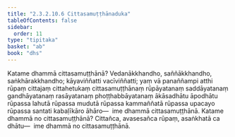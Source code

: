 ```yaml
---
title: "2.3.2.10.6 Cittasamuṭṭhānaduka"
tableOfContents: false
sidebar:
  order: 11
type: "tipitaka"
basket: "ab"
book: "dhs"
---
```



<DynamicBreadcrumb />

<Division number="1201" book="dhs" bookNo="29" page="239">

<Paragraph number="1897" book="dhs">
Katame dhammā cittasamuṭṭhānā? Vedanākkhandho, saññākkhandho, saṅkhārakkhandho; kāyaviññatti vacīviññatti; yaṃ vā panaññampi atthi rūpaṃ cittajaṃ cittahetukaṃ cittasamuṭṭhānaṃ rūpāyatanaṃ saddāyatanaṃ gandhāyatanaṃ rasāyatanaṃ phoṭṭhabbāyatanaṃ ākāsadhātu āpodhātu rūpassa lahutā rūpassa mudutā rūpassa kammaññatā rūpassa upacayo rūpassa santati kabaḷīkāro āhāro—  ime dhammā cittasamuṭṭhānā.
</Paragraph>

</Division>
<Division number="1202" book="dhs" bookNo="29" page="239">

<Paragraph number="1898" book="dhs">
Katame dhammā no cittasamuṭṭhānā? Cittañca, avasesañca rūpaṃ, asaṅkhatā ca dhātu—  ime dhammā no cittasamuṭṭhānā.
</Paragraph>
</Division>